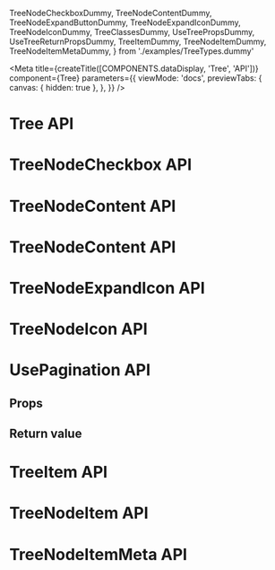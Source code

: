   TreeNodeCheckboxDummy,
  TreeNodeContentDummy,
  TreeNodeExpandButtonDummy,
  TreeNodeExpandIconDummy,
  TreeNodeIconDummy,
  TreeClassesDummy,
  UseTreePropsDummy,
  UseTreeReturnPropsDummy,
  TreeItemDummy,
  TreeNodeItemDummy,
  TreeNodeItemMetaDummy,
} from './examples/TreeTypes.dummy'

<Meta
  title={createTitle([COMPONENTS.dataDisplay, 'Tree', 'API'])}
  component={Tree}
  parameters={{
    viewMode: 'docs',
    previewTabs: {
      canvas: { hidden: true },
    },
  }}
/>

# Tree API

<ArgsTable of={Tree} exclude="placeholder" sort="requiredFirst" />

# TreeNodeCheckbox API

<ArgsTable of={TreeNodeCheckboxDummy} exclude="placeholder|ref" />

# TreeNodeContent API

<ArgsTable of={TreeNodeContentDummy} exclude="placeholder|ref" />

# TreeNodeContent API

<ArgsTable of={TreeNodeExpandButtonDummy} exclude="placeholder|ref" />

# TreeNodeExpandIcon API

<ArgsTable of={TreeNodeExpandIconDummy} exclude="placeholder|ref" />

# TreeNodeIcon API

<ArgsTable of={TreeNodeIconDummy} exclude="placeholder|ref" />

# UsePagination API

## Props

<ArgsTable of={UseTreePropsDummy} exclude="placeholder|ref" />

## Return value

<ArgsTable of={UseTreeReturnPropsDummy} exclude="placeholder|ref" />

# TreeItem API

<ArgsTable of={TreeItemDummy} exclude="placeholder|ref" />

# TreeNodeItem API

<ArgsTable of={TreeNodeItemDummy} exclude="placeholder|ref" />

# TreeNodeItemMeta API

<ArgsTable of={TreeNodeItemMetaDummy} exclude="placeholder|ref" />

